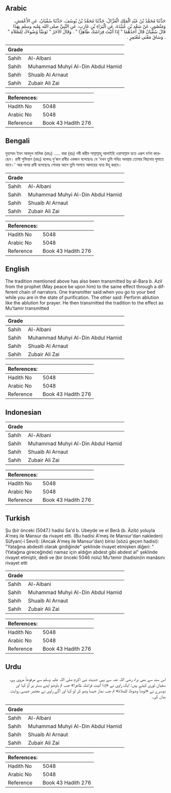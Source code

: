 ## Arabic


<div dir="rtl" lang="ar" style={{fontSize:'larger',backgroundColor:'#f8f9fa',padding:20}}>
حَدَّثَنَا مُحَمَّدُ بْنُ عَبْدِ الْمَلِكِ الْغَزَّالُ، حَدَّثَنَا مُحَمَّدُ بْنُ يُوسُفَ، حَدَّثَنَا سُفْيَانُ، عَنِ الأَعْمَشِ، وَمَنْصُورٍ، عَنْ سَعْدِ بْنِ عُبَيْدَةَ، عَنِ الْبَرَاءِ بْنِ عَازِبٍ، عَنِ النَّبِيِّ صلى الله عليه وسلم بِهَذَا قَالَ سُفْيَانُ قَالَ أَحَدُهُمَا ‏"‏ إِذَا أَتَيْتَ فِرَاشَكَ طَاهِرًا ‏"‏ ‏.‏ وَقَالَ الآخَرُ ‏"‏ تَوَضَّأْ وُضُوءَكَ لِلصَّلاَةِ ‏"‏ ‏.‏ وَسَاقَ مَعْنَى مُعْتَمِرٍ ‏.‏
</div>
<div style={{backgroundColor:'#f8f9fa',padding:20, marginBottom: 10}}><table> <thead> <tr> <th>Grade</th> <th></th> </tr> </thead> <tbody> <tr><td>Sahih</td><td>Al-Albani</td></tr><tr><td>Sahih</td><td>Muhammad Muhyi Al-Din Abdul Hamid</td></tr><tr><td>Sahih</td><td>Shuaib Al Arnaut</td></tr><tr><td>Sahih</td><td>Zubair Ali Zai</td></tr></tbody></table><table> <thead> <tr> <th>References:</th> <th></th> </tr> </thead> <tbody><tr><td>Hadith No</td><td>5048</td></tr><tr><td>Arabic No</td><td>5048</td></tr><tr><td>Reference</td><td>Book 43 Hadith 276</td></tr></tbody></table></div>

## Bengali


<div dir="ltr" lang="bn" style={{fontSize:'larger',backgroundColor:'#f8f9fa',padding:20}}>
মুহাম্মদ ইবন আবদুল মালিক (রহঃ) ..... বারা (রাঃ) নবী করীম সাল্লাল্লাহু আলাইহি ওয়াসাল্লাম হতে এরূপ বর্ণনা করেছেন। রাবী সুফিয়ান (রহঃ) বলেনঃ দু'জন রাবীর একজন বলেছেনঃ যে 'যখন তুমি পবিত্র অবস্থায় তোমার বিছানায় ঘুমাতে যাবে।' আর অপর রাবী বলেছেনঃ শোবার আগে তুমি সালাত আদায়ের ন্যায় উযূ করবে।
</div>
<div style={{backgroundColor:'#f8f9fa',padding:20, marginBottom: 10}}><table> <thead> <tr> <th>Grade</th> <th></th> </tr> </thead> <tbody> <tr><td>Sahih</td><td>Al-Albani</td></tr><tr><td>Sahih</td><td>Muhammad Muhyi Al-Din Abdul Hamid</td></tr><tr><td>Sahih</td><td>Shuaib Al Arnaut</td></tr><tr><td>Sahih</td><td>Zubair Ali Zai</td></tr></tbody></table><table> <thead> <tr> <th>References:</th> <th></th> </tr> </thead> <tbody><tr><td>Hadith No</td><td>5048</td></tr><tr><td>Arabic No</td><td>5048</td></tr><tr><td>Reference</td><td>Book 43 Hadith 276</td></tr></tbody></table></div>

## English


<div dir="ltr" lang="en" style={{fontSize:'larger',backgroundColor:'#f8f9fa',padding:20}}>
The tradition mentioned above has also been transmitted by al-Bara b. Azil from the prophet (May peace be upon him) to the same effect through a different chain of narrators. One transmitter said:when you go to your bed while you are in the state of purification. The other said: Perform ablution like the ablution for prayer. He then transmitted the tradition to the effect as Mu’tamir transmitted
</div>
<div style={{backgroundColor:'#f8f9fa',padding:20, marginBottom: 10}}><table> <thead> <tr> <th>Grade</th> <th></th> </tr> </thead> <tbody> <tr><td>Sahih</td><td>Al-Albani</td></tr><tr><td>Sahih</td><td>Muhammad Muhyi Al-Din Abdul Hamid</td></tr><tr><td>Sahih</td><td>Shuaib Al Arnaut</td></tr><tr><td>Sahih</td><td>Zubair Ali Zai</td></tr></tbody></table><table> <thead> <tr> <th>References:</th> <th></th> </tr> </thead> <tbody><tr><td>Hadith No</td><td>5048</td></tr><tr><td>Arabic No</td><td>5048</td></tr><tr><td>Reference</td><td>Book 43 Hadith 276</td></tr></tbody></table></div>

## Indonesian


<div dir="ltr" lang="id" style={{fontSize:'larger',backgroundColor:'#f8f9fa',padding:20}}>

</div>
<div style={{backgroundColor:'#f8f9fa',padding:20, marginBottom: 10}}><table> <thead> <tr> <th>Grade</th> <th></th> </tr> </thead> <tbody> <tr><td>Sahih</td><td>Al-Albani</td></tr><tr><td>Sahih</td><td>Muhammad Muhyi Al-Din Abdul Hamid</td></tr><tr><td>Sahih</td><td>Shuaib Al Arnaut</td></tr><tr><td>Sahih</td><td>Zubair Ali Zai</td></tr></tbody></table><table> <thead> <tr> <th>References:</th> <th></th> </tr> </thead> <tbody><tr><td>Hadith No</td><td>5048</td></tr><tr><td>Arabic No</td><td>5048</td></tr><tr><td>Reference</td><td>Book 43 Hadith 276</td></tr></tbody></table></div>

## Turkish


<div dir="ltr" lang="tr" style={{fontSize:'larger',backgroundColor:'#f8f9fa',padding:20}}>
Şu (bir önceki (5047.) hadisi Sa'd b. Ubeyde ve el Berâ (b. Âzib) yoluyla A'meş ile Mansur da rivayet etti. (Bu hadisi A'meş ile Mansur'dan nakleden) Süfyan(-i Sevrî): (Ancak A'meş ile Mansur'dan) birisi (sözü geçen hadisi): "Yatağına abdestli olarak girdiğinde" şeklinde rivayet etmişken diğeri: "(Yatağına gireceğinde) namaz için aldığın abdest gibi abdest al" şeklinde rivayet etmiştir, dedi ve (bir önceki 5046 nolu) Mu'temir (hadisin)in manâsını rivayet etti
</div>
<div style={{backgroundColor:'#f8f9fa',padding:20, marginBottom: 10}}><table> <thead> <tr> <th>Grade</th> <th></th> </tr> </thead> <tbody> <tr><td>Sahih</td><td>Al-Albani</td></tr><tr><td>Sahih</td><td>Muhammad Muhyi Al-Din Abdul Hamid</td></tr><tr><td>Sahih</td><td>Shuaib Al Arnaut</td></tr><tr><td>Sahih</td><td>Zubair Ali Zai</td></tr></tbody></table><table> <thead> <tr> <th>References:</th> <th></th> </tr> </thead> <tbody><tr><td>Hadith No</td><td>5048</td></tr><tr><td>Arabic No</td><td>5048</td></tr><tr><td>Reference</td><td>Book 43 Hadith 276</td></tr></tbody></table></div>

## Urdu


<div dir="rtl" lang="ur" style={{fontSize:'larger',backgroundColor:'#f8f9fa',padding:20}}>
اس سند سے بھی براء رضی اللہ عنہ سے یہی حدیث نبی اکرم صلی اللہ علیہ وسلم سے مرفوعاً مروی ہے، سفیان ثوری کہتے ہیں: ایک راوی نے «إذا أتيت فراشك طاهرا» جب تم باوضو اپنے بستر پر آؤ کہا اور دوسرے نے «توضأ وضوءك للصلاة» تم جب نماز جیسا وضو کر لو کہا اور آگے راوی نے معتمر جیسی روایت بیان کی۔
</div>
<div style={{backgroundColor:'#f8f9fa',padding:20, marginBottom: 10}}><table> <thead> <tr> <th>Grade</th> <th></th> </tr> </thead> <tbody> <tr><td>Sahih</td><td>Al-Albani</td></tr><tr><td>Sahih</td><td>Muhammad Muhyi Al-Din Abdul Hamid</td></tr><tr><td>Sahih</td><td>Shuaib Al Arnaut</td></tr><tr><td>Sahih</td><td>Zubair Ali Zai</td></tr></tbody></table><table> <thead> <tr> <th>References:</th> <th></th> </tr> </thead> <tbody><tr><td>Hadith No</td><td>5048</td></tr><tr><td>Arabic No</td><td>5048</td></tr><tr><td>Reference</td><td>Book 43 Hadith 276</td></tr></tbody></table></div>
